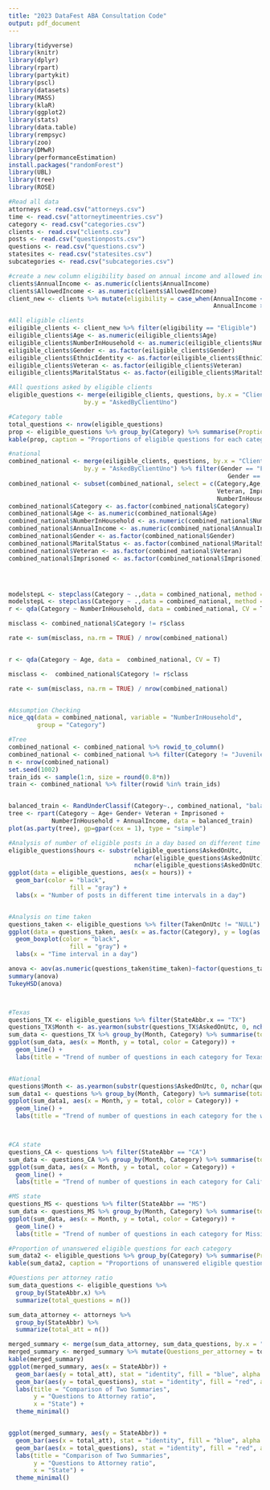 ```yaml
---
title: "2023 DataFest ABA Consultation Code"
output: pdf_document
---
```


```r
library(tidyverse)
library(knitr)
library(dplyr)
library(rpart)
library(partykit)
library(pscl)
library(datasets)
library(MASS)
library(klaR)
library(ggplot2)
library(stats)
library(data.table)
library(rempsyc)
library(zoo)
library(DMwR)
library(performanceEstimation)
install.packages("randomForest")
library(UBL)
library(tree)
library(ROSE)

#Read all data
attorneys <- read.csv("attorneys.csv")
time <- read.csv("attorneytimeentries.csv")
category <- read.csv("categories.csv")
clients <- read.csv("clients.csv")
posts <- read.csv("questionposts.csv")
questions <- read.csv("questions.csv")
statesites <- read.csv("statesites.csv")
subcategories <- read.csv("subcategories.csv")

#create a new column eligibility based on annual income and allowed income
clients$AnnualIncome <- as.numeric(clients$AnnualIncome)
clients$AllowedIncome <- as.numeric(clients$AllowedIncome)
client_new <- clients %>% mutate(eligibility = case_when(AnnualIncome <= AllowedIncome ~ "Eligible",
                                                         AnnualIncome > AllowedIncome ~ "Ineligible"))

#All eligible clients
eiligible_clients <- client_new %>% filter(eligibility == "Eligible")
eiligible_clients$Age <- as.numeric(eiligible_clients$Age)
eiligible_clients$NumberInHousehold <- as.numeric(eiligible_clients$NumberInHousehold)
eiligible_clients$Gender <- as.factor(eiligible_clients$Gender)
eiligible_clients$EthnicIdentity <- as.factor(eiligible_clients$EthnicIdentity)
eiligible_clients$Veteran <- as.factor(eiligible_clients$Veteran)
eiligible_clients$MaritalStatus <- as.factor(eiligible_clients$MaritalStatus)

#All questions asked by eligible clients
eligible_questions <- merge(eiligible_clients, questions, by.x = "ClientUno", 
                     by.y = "AskedByClientUno")

#Category table
total_questions <- nrow(eligible_questions)
prop <- eligible_questions %>% group_by(Category) %>% summarise(Proption = paste0(round(100 * n()/total_questions, 2), "%"))
kable(prop, caption = "Proportions of eligible questions for each category")
```

```r

#national
combined_national <- merge(eiligible_clients, questions, by.x = "ClientUno", 
                     by.y = "AskedByClientUno") %>% filter(Gender == "Female" | 
                                                             Gender == "Male") %>% filter(MaritalStatus != "I'd rather not answer") %>% filter(MaritalStatus != "NULL") %>% filter(Category != "Other") %>% filter(NumberInHousehold <= 10) %>% filter(Veteran != "NULL")
combined_national <- subset(combined_national, select = c(Category,Age, Gender, 
                                                          Veteran, Imprisoned, 
                                                          NumberInHousehold, AnnualIncome))
combined_national$Category <- as.factor(combined_national$Category)
combined_national$Age <- as.numeric(combined_national$Age)
combined_national$NumberInHousehold <- as.numeric(combined_national$NumberInHousehold)
combined_national$AnnualIncome <- as.numeric(combined_national$AnnualIncome)
combined_national$Gender <- as.factor(combined_national$Gender)
combined_national$MaritalStatus <- as.factor(combined_national$MaritalStatus)
combined_national$Veteran <- as.factor(combined_national$Veteran)
combined_national$Imprisoned <- as.factor(combined_national$Imprisoned)




modelstepL <- stepclass(Category ~ .,data = combined_national, method = "qda")
modelstepL <- stepclass(Category ~ .,data = combined_national, method = "lda")
r <- qda(Category ~ NumberInHousehold, data = combined_national, CV = T)

misclass <- combined_national$Category != r$class

rate <- sum(misclass, na.rm = TRUE) / nrow(combined_national)


r <- qda(Category ~ Age, data =  combined_national, CV = T)

misclass <-  combined_national$Category != r$class

rate <- sum(misclass, na.rm = TRUE) / nrow(combined_national)


#Assumption Checking
nice_qq(data = combined_national, variable = "NumberInHousehold", 
        group = "Category")

#Tree
combined_national <- combined_national %>% rowid_to_column() 
combined_national <- combined_national %>% filter(Category != "Juvenile")
n <- nrow(combined_national)
set.seed(1002)
train_ids <- sample(1:n, size = round(0.8*n))
train <- combined_national %>% filter(rowid %in% train_ids)


balanced_train <- RandUnderClassif(Category~., combined_national, "balance")
tree <- rpart(Category ~ Age+ Gender+ Veteran + Imprisoned +
            NumberInHousehold + AnnualIncome, data = balanced_train)
plot(as.party(tree), gp=gpar(cex = 1), type = "simple")

```


```r
#Analysis of number of eligible posts in a day based on different time interval
eligible_questions$hours <- substr(eligible_questions$AskedOnUtc, 
                                   nchar(eligible_questions$AskedOnUtc)-8, 
                                   nchar(eligible_questions$AskedOnUtc)-6)
ggplot(data = eligible_questions, aes(x = hours)) +
  geom_bar(color = "black",
                 fill = "gray") + 
  labs(x = "Number of posts in different time intervals in a day")


#Analysis on time taken
questions_taken <- eligible_questions %>% filter(TakenOnUtc != "NULL") %>% mutate(time_taken = difftime(TakenOnUtc, AskedOnUtc, units="days"))
ggplot(data = questions_taken, aes(x = as.factor(Category), y = log(as.numeric(time_taken)))) +
  geom_boxplot(color = "black",
                 fill = "gray") + 
  labs(x = "Time interval in a day")

anova <- aov(as.numeric(questions_taken$time_taken)~factor(questions_taken$Category))
summary(anova)
TukeyHSD(anova)




```


```r
#Texas
questions_TX <- eligible_questions %>% filter(StateAbbr.x == "TX")
questions_TX$Month <- as.yearmon(substr(questions_TX$AskedOnUtc, 0, nchar(questions_TX$AskedOnUtc)-12))
sum_data <- questions_TX %>% group_by(Month, Category) %>% summarise(total = n())
ggplot(sum_data, aes(x = Month, y = total, color = Category)) +
  geom_line() +
  labs(title = "Trend of number of questions in each category for Texas")


#National
questions$Month <- as.yearmon(substr(questions$AskedOnUtc, 0, nchar(questions$AskedOnUtc)-12))
sum_data1 <- questions %>% group_by(Month, Category) %>% summarise(total = n())
ggplot(sum_data1, aes(x = Month, y = total, color = Category)) +
  geom_line() +
  labs(title = "Trend of number of questions in each category for the whole country")



#CA state
questions_CA <- questions %>% filter(StateAbbr == "CA")
sum_data <- questions_CA %>% group_by(Month, Category) %>% summarise(total = n())
ggplot(sum_data, aes(x = Month, y = total, color = Category)) +
  geom_line() +
  labs(title = "Trend of number of questions in each category for California")

#MS state
questions_MS <- questions %>% filter(StateAbbr == "MS")
sum_data <- questions_MS %>% group_by(Month, Category) %>% summarise(total = n())
ggplot(sum_data, aes(x = Month, y = total, color = Category)) +
  geom_line() +
  labs(title = "Trend of number of questions in each category for Mississippi")
```


```r
#Proportion of unanswered eligible questions for each category
sum_data2 <- eligible_questions %>% group_by(Category) %>% summarise(Proption = paste0(round(100 * sum(TakenByAttorneyUno == "NULL")/n(), 2), "%"))
kable(sum_data2, caption = "Proportions of unanswered eligible questions for each category")
```




```r
#Questions per attorney ratio
sum_data_questions <- eligible_questions %>%
  group_by(StateAbbr.x) %>%
  summarize(total_questions = n())

sum_data_attorney <- attorneys %>%
  group_by(StateAbbr) %>%
  summarize(total_att = n())

merged_summary <- merge(sum_data_attorney, sum_data_questions, by.x = "StateAbbr",by.y = "StateAbbr.x", all = TRUE)
merged_summary <- merged_summary %>% mutate(Questions_per_attorney = total_questions/total_att)
kable(merged_summary)
ggplot(merged_summary, aes(x = StateAbbr)) +
  geom_bar(aes(y = total_att), stat = "identity", fill = "blue", alpha = 0.5) +
  geom_bar(aes(y = total_questions), stat = "identity", fill = "red", alpha = 0.5) +
  labs(title = "Comparison of Two Summaries",
       y = "Questions to Attorney ratio",
       x = "State") +
  theme_minimal()


ggplot(merged_summary, aes(y = StateAbbr)) +
  geom_bar(aes(x = total_att), stat = "identity", fill = "blue", alpha = 0.5) +
  geom_bar(aes(x = total_questions), stat = "identity", fill = "red", alpha = 0.5) +
  labs(title = "Comparison of Two Summaries",
       y = "Questions to Attorney ratio",
       x = "State") +
  theme_minimal()
```